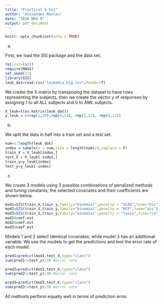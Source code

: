 ```yaml
---
title: "Practical 6 Ex1"
author: "Alexander Maslev"
date: "2018 M04 9"
output: pdf_document
---
```


```r
knitr::opts_chunk$set(echo = TRUE)
```


a)

First, we load the SIS package and the data set.
```r
rm(list=ls())
require(MASS)
set.seed(11)
library(SIS)
leuk_dat=read.csv("leukemia_big.csv",header=T)
```


We create the X matrix by transposing the dataset to have rows representing the subjects, then we create the vector y of responses by assigning 1 to all ALL subjects and 0 to AML subjects.
```r
X_leuk=t(as.matrix(leuk_dat))
y_leuk = c(rep(1,20),rep(0,14), rep(1,27), rep(0,11))  
```

b)

We split the data in half into a train set and a test set.
```r
num=1:length(leuk_dat)
index = sample(x = num,size = length(num)/2,replace = F)
train_X = X_leuk[index,]
test_X = X_leuk[-index,]
train_y=y_leuk[index]
test_y=y_leuk[-index]
```

c)

We create 3 models using 3 possible combinations of penalized methods and tuning constants; the selected covariates and their coefficients are shown below.
```r
mod1=SIS(train_X,train_y,family="binomial",penalty = "SCAD",tune="bic")
mod2=SIS(train_X,train_y,family="binomial",penalty = "MCP",tune="aic")
mod3=SIS(train_X,train_y,family="binomial",penalty = "lasso",tune="cv")
mod1$coef.est
mod2$coef.est
mod3$coef.est
```
Models 1 and 2 select identical covariates, while model 3 has an additional variable. We use the models to get the predictions and test the error rate of each model.

```r
pred1=predict(mod1,test_X,type="class")
sum(pred1!=test_y)/36 #error rate

pred2=predict(mod2,test_X,type="class")
sum(pred2!=test_y)/36 #error rate

pred3=predict(mod3,test_X,type="class")
sum(pred3!=test_y)/36 #error rate
```

All methods perform equally well in terms of prediction error. 
